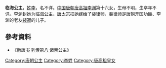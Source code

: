 {{東亞女性歷史人物
| 名稱=临海公主
| 身份=[[唐朝|唐朝]]公主
| 畫像=
| 說明=
| 姓=李氏
| 封爵=[[公主|公主]]
| 位號=
| 封號=临海公主
| 湯沐邑=[[临海郡|临海郡]]
| 出生年=
| 婚年=
| 逝世年=
| 諡號=
| 墳墓=
| 父親=[[唐高祖|唐高祖]][[李渊|李渊]]
| 嫡母=[[太穆皇后|太穆皇后]]
| 母親=
| 夫=[[裴律师|裴律师]]
| 夫之父=[[裴寂|裴寂]]
| 夫之母=
| 夫之嫡母=
| 夫之元配=
| 夫之正室=
| 夫之繼室=
| 夫之平妻=
| 夫之側室=
| 兄弟=
| 姊妹=
| 嫡兄弟=隐太子[[李建成|李建成]]<br>太宗[[李世民|李世民]]<br>[[李玄霸|李玄霸]]<br>[[李元吉|李元吉]]
| 嫡姊妹=[[平阳昭公主|平阳昭公主]]
| 同胞兄弟=
| 同胞姊妹=
| 庶兄弟=
| 庶姊妹=
| 異母兄弟=
| 異母姊妹=
| 異父兄弟=
| 異父姊妹=
| 繼兄弟=
| 繼姊妹=
| 子=
| 女=
| 養子=
| 養女=
| 繼子=
| 繼女=
| 注釋=
|}}

'''临海公主'''，[[李姓|姓李]]，名不详。[[中国|中国]][[唐朝|唐朝]][[唐高祖|唐高祖]][[李渊|李渊]]第十六女，生母不明，生卒年不详。李渊封她为临海公主，[[唐太宗|唐太宗]]把她嫁给了裴律师，裴律师是唐朝开国功臣、李渊的老友[[裴寂|裴寂]]的儿子。


==參考資料==
*《[[新唐书|新唐书]] [[s:新唐書/卷083|列传第八 诸帝公主]]》

[[Category:唐朝公主|Category:唐朝公主]]
[[Category:李姓|Category:李姓]]
[[Category:唐高祖皇女|Category:唐高祖皇女]]